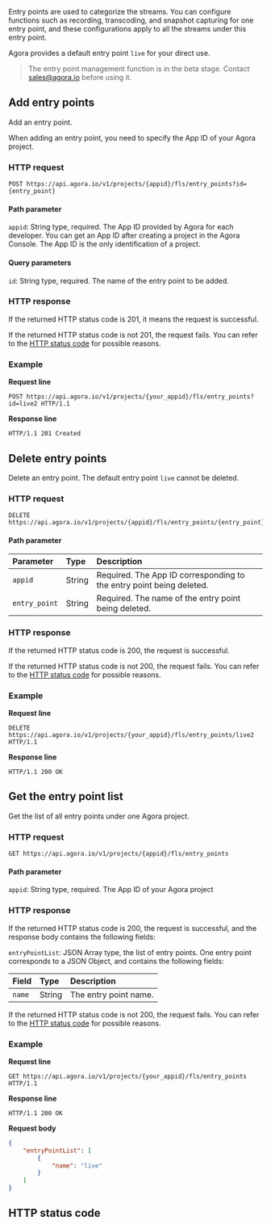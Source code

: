 
Entry points are used to categorize the streams. You can configure functions such as recording, transcoding, and snapshot capturing for one entry point, and these configurations apply to all the streams under this entry point.

Agora provides a default entry point `live` for your direct use.

> The entry point management function is in the beta stage. Contact sales@agora.io before using it.

## Add entry points

Add an entry point.

When adding an entry point, you need to specify the App ID of your Agora project.

### HTTP request

```shellscript
POST https://api.agora.io/v1/projects/{appid}/fls/entry_points?id={entry_point}
```

#### Path parameter

`appid`: String type, required. The App ID provided by Agora for each developer. You can get an App ID after creating a project in the Agora Console. The App ID is the only identification of a project.

#### Query parameters

`id`: String type, required. The name of the entry point to be added.

### HTTP response

If the returned HTTP status code is 201, it means the request is successful.

If the returned HTTP status code is not 201, the request fails. You can refer to the [HTTP status code](#http-code) for possible reasons.

### Example

**Request line**

```shellscript
POST https://api.agora.io/v1/projects/{your_appid}/fls/entry_points?id=live2 HTTP/1.1
```

**Response line**

```shellscript
HTTP/1.1 201 Created
```

## Delete entry points

Delete an entry point. The default entry point `live` cannot be deleted.

### HTTP request

```shellscript
DELETE https://api.agora.io/v1/projects/{appid}/fls/entry_points/{entry_point}
```

#### Path parameter

| Parameter | Type | Description |
|:------|:------|:------|
| `appid` | String | Required. The App ID corresponding to the entry point being deleted. |
| `entry_point` | String | Required. The name of the entry point being deleted. |

### HTTP response

If the returned HTTP status code is 200, the request is successful.

If the returned HTTP status code is not 200, the request fails. You can refer to the [HTTP status code](#http-code) for possible reasons.

### Example

**Request line**

```shellscript
DELETE https://api.agora.io/v1/projects/{your_appid}/fls/entry_points/live2 HTTP/1.1
```

**Response line**

```shellscript
HTTP/1.1 200 OK
```

## Get the entry point list

Get the list of all entry points under one Agora project.

### HTTP request

```shellscript
GET https://api.agora.io/v1/projects/{appid}/fls/entry_points
```

#### Path parameter

`appid`: String type, required. The App ID of your Agora project

### HTTP response

If the returned HTTP status code is 200, the request is successful, and the response body contains the following fields:

`entryPointList`: JSON Array type, the list of entry points. One entry point corresponds to a JSON Object, and contains the following fields:

| Field | Type | Description |
|:------|:------|:------|
| `name` | String | The entry point name. |

If the returned HTTP status code is not 200, the request fails. You can refer to the [HTTP status code](#http-code) for possible reasons.

### Example

**Request line**

```shellscript
GET https://api.agora.io/v1/projects/{your_appid}/fls/entry_points HTTP/1.1
```

**Response line**

```shellscript
HTTP/1.1 200 OK
```

**Request body**

```json
{
    "entryPointList": [
        {
            "name": "live"
        }
    ]
}
```

<a name="http-code"></a>
## HTTP status code

<StatusCode />